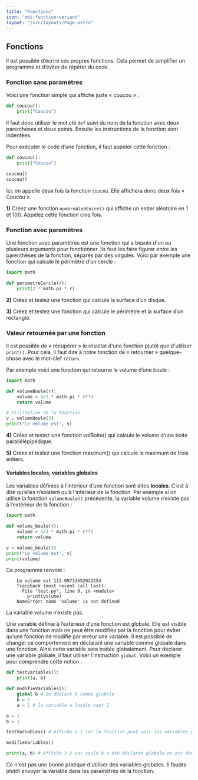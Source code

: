 ```yaml
---
title: "Fonctions"
icon: "mdi:function-variant"
layout: "/src/layouts/Page.astro"
---
```


## Fonctions

Il est possible d’écrire ses propres fonctions. Cela permet de simplifier un
programme et d’éviter de répéter du code.

### Fonction sans paramètres

Voici une fonction simple qui affiche juste « coucou » :

```py
def coucou():
    print("Coucou")
```

Il faut donc utiliser le mot clé `def` suivi du nom de la fonction avec deux
parenthèses et deux points. Ensuite les instructions de la fonction sont
indentées.

Pour exécuter le code d’une fonction, il faut appeler cette fonction :

```py
def coucou():
    print("Coucou")

coucou()
coucou()
```

Ici, on appelle deux fois la fonction `coucou`. Elle affichera donc deux fois
« Coucou ».

**1)** Créez une fonction `nombreAleatoire()` qui affiche un entier aléatoire
en 1 et 100. Appelez cette fonction cinq fois.

### Fonction avec paramètres

Une fonction avec paramètres est une fonction qui a besoin d'un ou plusieurs
arguments pour fonctionner. Ils faut les faire figurer entre les parenthèses
de la fonction, séparés par des virgules. Voici par exemple une fonction qui
calcule le périmètre d’un cercle :

```py
import math

def perimetreCercle(r):
    print(2 * math.pi * r)
```

**2)** Créez et testez une fonction qui calcule la surface d’un disque.

**3)** Créez et testez une fonction qui calcule le périmètre et la surface
d’un rectangle.

### Valeur retournée par une fonction

Il est possible de « récupérer » le résultat d'une fonction plutôt que
d'utiliser `print()`. Pour cela, il faut dire à notre fonction de « retourner
» quelque-chose avec le mot-clef `return`.

Par exemple voici une fonction qui retourne le volume d’une boule :

```py
import math

def volumeBoule(r):
    volume = 4/3 * math.pi * r**3
    return volume

# Utilisation de la fonction
v = volumeBoule(3)
print("Le volume est", v)
```

**4)** Créez et testez une fonction volBoite() qui calcule le volume d’une
boite parallélépipédique.

**5)** Créez et testez une fonction maximum() qui calcule le maximum de trois
entiers.

#### Variables locales, variables globales

Les variables définies à l’intérieur d’une fonction sont dites **locales**.
C’est à dire qu’elles n’existent qu’à l’intérieur de la fonction. Par exemple
si on utilise la fonction `volumeBoule()` précédente, la variable volume
n’existe pas à l’extérieur de la fonction :

```py
import math

def volume_boule(r):
    volume = 4/3 * math.pi * r**3
    return volume

v = volume_boule(3)
print("Le volume est", v)
print(volume)
```

Ce programme renvoie :
```
    Le volume est 113.09733552923254
    Traceback (most recent call last):
      File "test.py", line 9, in <module>
        print(volume)
    NameError: name 'volume' is not defined
```

La variable volume n’existe pas.

Une variable définie à l’extérieur d’une fonction est globale. Elle est
visible dans une fonction mais ne peut être modifiée par la fonction pour
éviter qu’une fonction ne modifie par erreur une variable. Il est possible de
changer ce comportement en déclarant une variable comme globale dans une
fonction. Ainsi cette variable sera traitée globalement. Pour déclarer une
variable globale, il faut utiliser l’instruction `global`. Voici un exemple
pour comprendre cette notion :

```py
def testVariables():
    print(a, b)

def modifieVariables():
    global b # On déclare b comme globale
    b = 2
    a = 2 # la variable a locale vaut 2

a = 1
b = 1

testVariables() # Affiche 1 1 car la fonction peut voir les variables globales

modifieVariables()

print(a, b) # Affiche 1 2 car seule b a été déclarée globale et est donc modifiable dans la fonction
```

Ce n'est pas une bonne pratique d'utiliser des variables globales. Il faudra
plutôt envoyer la variable dans les paramêtres de la fonction.

